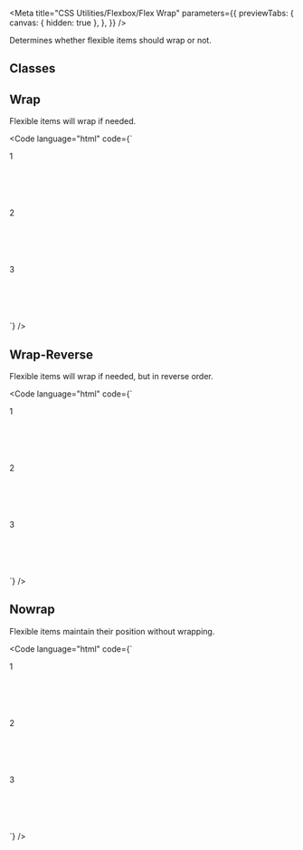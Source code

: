 
<Meta
  title="CSS Utilities/Flexbox/Flex Wrap"
  parameters={{
    previewTabs: {
      canvas: { hidden: true },
    },
  }}
/>

<Banner label="Flex Wrap" section="CSS Utilities" color="yellow" puzzle />

<Lead>Determines whether flexible items should wrap or not.</Lead>

## Classes

<CssFlexboxWrap />

## Wrap

Flexible items will wrap if needed.

<Code
  language="html"
  code={`
<div class="flex flex-wrap" style="max-width: 500px">
  <div class="flex align-items-center justify-content-center bg-green-3 m-normal radius-normal" style="min-width: 200px; min-height: 100px">1</div>
  <div class="flex align-items-center justify-content-center bg-green-3 m-normal radius-normal" style="min-width: 200px; min-height: 100px">2</div>
  <div class="flex align-items-center justify-content-center bg-green-3 m-normal radius-normal" style="min-width: 200px; min-height: 100px">3</div>
</div>
`}
/>

## Wrap-Reverse

Flexible items will wrap if needed, but in reverse order.

<Code
  language="html"
  code={`
<div class="flex flex-wrap-reverse" style="max-width: 500px">
  <div class="flex align-items-center justify-content-center bg-green-3 m-normal radius-normal" style="min-width: 200px; min-height: 100px">1</div>
  <div class="flex align-items-center justify-content-center bg-green-3 m-normal radius-normal" style="min-width: 200px; min-height: 100px">2</div>
  <div class="flex align-items-center justify-content-center bg-green-3 m-normal radius-normal" style="min-width: 200px; min-height: 100px">3</div>
</div>
`}
/>

## Nowrap

Flexible items maintain their position without wrapping.

<Code
  language="html"
  code={`
<div class="flex flex-nowrap" style="max-width: 500px">
  <div class="flex align-items-center justify-content-center bg-green-3 m-normal radius-normal" style="min-width: 200px; min-height: 100px">1</div>
  <div class="flex align-items-center justify-content-center bg-green-3 m-normal radius-normal" style="min-width: 200px; min-height: 100px">2</div>
  <div class="flex align-items-center justify-content-center bg-green-3 m-normal radius-normal" style="min-width: 200px; min-height: 100px">3</div>
</div>
`}
/>

<Footer>
  <LinkCards>
    <LinkCard
      pageTitle="Foundation/Grid"
      description="The Baloise Design System grid system is a fully responsive and 12 column layout system with six default breakpoints and five container layouts"
    />
    <LinkCard
      pageTitle="Tokens/Overview"
      description="Design tokens serve as the definitive source for naming and storing design choices."
    />
  </LinkCards>
</Footer>
